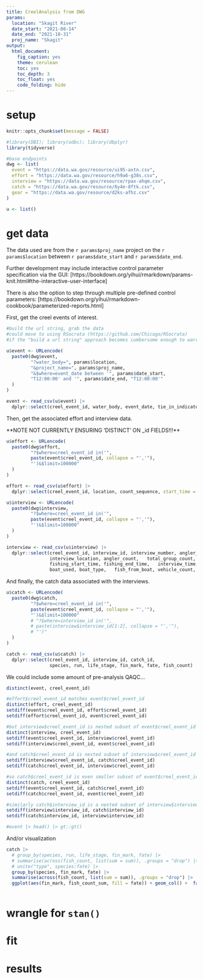 ```yaml
---
title: CreelAnalysis from DWG
params:
  location: "Skagit River"
  date_start: "2021-08-14"   
  date_end: "2021-10-31"
  proj_name: "Skagit"  
output:
  html_document:
    fig_caption: yes
    theme: cerulean
    toc: yes
    toc_depth: 3
    toc_float: yes
    code_folding: hide
---
```


# setup 

```r
knitr::opts_chunk$set(message = FALSE)

#library(DBI); library(odbc); library(dbplyr)
library(tidyverse)

#base endpoints
dwg <- list(
  event = "https://data.wa.gov/resource/ui95-axtn.csv",
  effort = "https://data.wa.gov/resource/h9a6-g38s.csv",
  interview = "https://data.wa.gov/resource/rpax-ahqm.csv",
  catch = "https://data.wa.gov/resource/6y4e-8ftk.csv",
  gear = "https://data.wa.gov/resource/d2ks-afhz.csv"
)

u <- list()

```

# get data

The data used are from the `r params$proj_name` project on the `r params$location` between `r params$date_start` and `r params$date_end`.

Further development may include interactive control parameter specification via the GUI: [https://bookdown.org/yihui/rmarkdown/params-knit.html#the-interactive-user-interface]

There is also the option to step through multiple pre-defined control parameters:
[https://bookdown.org/yihui/rmarkdown-cookbook/parameterized-reports.html]

First, get the creel events of interest.

```r
#build the url string, grab the data
#could move to using RSocrata (https://github.com/Chicago/RSocrata) 
#if the "build a url string" approach becomes cumbersome enough to warrant introducing another dependency.

u$event <- URLencode(
  paste0(dwg$event,
         "?water_body=", params$location,
         "&project_name=", params$proj_name,
         "&$where=event_date between '", params$date_start,
         "T12:00:00' and '", params$date_end, "T12:00:00'"
  )
)

event <- read_csv(u$event) |> 
  dplyr::select(creel_event_id, water_body, event_date, tie_in_indicator)

```

Then, get the associated effort and interview data.

**NOTE NOT CURRENTLY ENSURING 'DISTINCT' ON _id FIELDS!!!**

```r
u$effort <- URLencode(
  paste0(dwg$effort,
         "?$where=creel_event_id in('",
         paste(event$creel_event_id, collapse = "','"),
         "')&$limit=100000"
  )
)

effort <- read_csv(u$effort) |> 
  dplyr::select(creel_event_id, location, count_sequence, start_time = effort_start_time, end_time = effort_end_time, count_type, count_quantity)
```

```r
u$interview <- URLencode(
  paste0(dwg$interview,
         "?$where=creel_event_id in('",
         paste(event$creel_event_id, collapse = "','"),
         "')&$limit=100000"
  )
)

interview <- read_csv(u$interview) |> 
  dplyr::select(creel_event_id, interview_id, interview_number,	angler_type, 
                interview_location, angler_count,	total_group_count, trip_status,
                fishing_start_time,	fishing_end_time,	interview_time, 
                boat_used, boat_type,	fish_from_boat,	vehicle_count, trailer_count)

```

And finally, the catch data associated with the interviews.

```r
u$catch <- URLencode(
  paste0(dwg$catch,
         "?$where=creel_event_id in('",
         paste(event$creel_event_id, collapse = "','"),
         "')&$limit=100000"
         # "?$where=interview_id in('",
         # paste(interview$interview_id[1:2], collapse = "','"),
         # "')"
  )
)

catch <- read_csv(u$catch) |> 
  dplyr::select(creel_event_id, interview_id, catch_id,
                species, run, life_stage, fin_mark, fate, fish_count)

```

We could include some amount of pre-analysis QAQC...

```r
distinct(event, creel_event_id) 

#effort$creel_event_id matches event$creel_event_id
distinct(effort, creel_event_id)
setdiff(event$creel_event_id, effort$creel_event_id)
setdiff(effort$creel_event_id, event$creel_event_id)

#but interview$creel_event_id is nested subset of event$creel_event_id
distinct(interview, creel_event_id)
setdiff(event$creel_event_id, interview$creel_event_id)
setdiff(interview$creel_event_id, event$creel_event_id)

#and catch$creel_event_id is nested subset of interview$creel_event_id
setdiff(interview$creel_event_id, catch$creel_event_id)
setdiff(catch$creel_event_id, interview$creel_event_id)

#so catch$creel_event_id is even smaller subset of event$creel_event_id
distinct(catch, creel_event_id)
setdiff(event$creel_event_id, catch$creel_event_id)
setdiff(catch$creel_event_id, event$creel_event_id)

#similarly catch$interview_id is a nested subset of interview$interview_id
setdiff(interview$interview_id, catch$interview_id)
setdiff(catch$interview_id, interview$interview_id)

#event |> head() |> gt::gt()

```

And/or visualization

```r
catch |> 
  # group_by(species, run, life_stage, fin_mark, fate) |> 
  # summarise(across(fish_count, list(sum = sum)), .groups = "drop") |> 
  # unite("type", species:fate) |> 
  group_by(species, fin_mark, fate) |> 
  summarise(across(fish_count, list(sum = sum)), .groups = "drop") |> 
  ggplot(aes(fin_mark, fish_count_sum, fill = fate)) + geom_col() +  facet_wrap(~species)
  
```


# wrangle for `stan()`

# fit

# results
